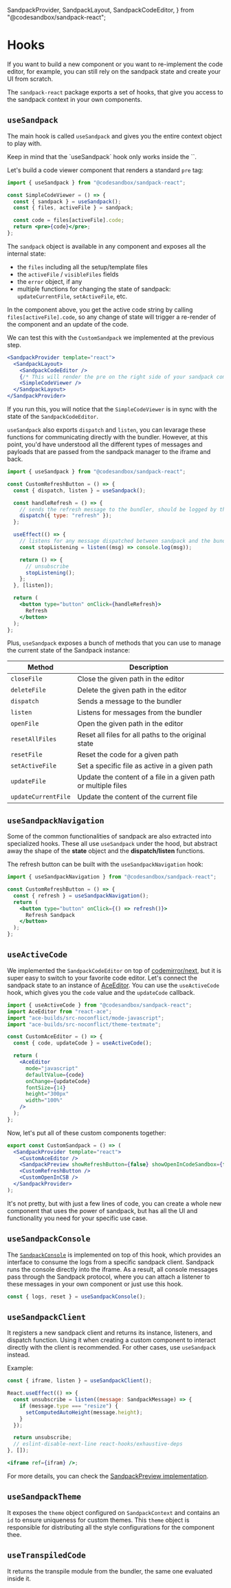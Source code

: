   SandpackProvider,
  SandpackLayout,
  SandpackCodeEditor,
} from "@codesandbox/sandpack-react";

# Hooks

If you want to build a new component or you want to re-implement the code
editor, for example, you can still rely on the sandpack state and create your UI
from scratch.

The `sandpack-react` package exports a set of hooks, that give you access to the sandpack context in your own components.

## `useSandpack`

The main hook is called `useSandpack` and gives you the entire context object to play with.

<Callout>
Keep in mind that the `useSandpack` hook only works inside the `<SandpackProvider>`.
</Callout>

Let's build a code viewer component that renders a standard `pre` tag:

```jsx
import { useSandpack } from "@codesandbox/sandpack-react";

const SimpleCodeViewer = () => {
  const { sandpack } = useSandpack();
  const { files, activeFile } = sandpack;

  const code = files[activeFile].code;
  return <pre>{code}</pre>;
};
```

The `sandpack` object is available in any component and exposes all the internal
state:

- the `files` including all the setup/template files
- the `activeFile` / `visibleFiles` fields
- the `error` object, if any
- multiple functions for changing the state of sandpack: `updateCurrentFile`,
  `setActiveFile`, etc.

In the component above, you get the active code string by calling
`files[activeFile].code`, so any change of state will trigger a re-render of the
component and an update of the code.

We can test this with the `CustomSandpack` we implemented at the previous step.

```jsx
<SandpackProvider template="react">
  <SandpackLayout>
    <SandpackCodeEditor />
    {/* This will render the pre on the right side of your sandpack component */}
    <SimpleCodeViewer />
  </SandpackLayout>
</SandpackProvider>
```

If you run this, you will notice that the `SimpleCodeViewer` is in sync with the state of the `SandpackCodeEditor`.

`useSandpack` also exports `dispatch` and `listen`, you can levarage these functions for communicating directly with the bundler. However, at this point, you'd have
understood all the different types of messages and payloads that are passed from
the sandpack manager to the iframe and back.

```jsx
import { useSandpack } from "@codesandbox/sandpack-react";

const CustomRefreshButton = () => {
  const { dispatch, listen } = useSandpack();

  const handleRefresh = () => {
    // sends the refresh message to the bundler, should be logged by the listener
    dispatch({ type: "refresh" });
  };

  useEffect(() => {
    // listens for any message dispatched between sandpack and the bundler
    const stopListening = listen((msg) => console.log(msg));

    return () => {
      // unsubscribe
      stopListening();
    };
  }, [listen]);

  return (
    <button type="button" onClick={handleRefresh}>
      Refresh
    </button>
  );
};
```

Plus, `useSandpack` exposes a bunch of methods that you can use to manage the current state of the Sandpack instance:

| Method              | Description                                                    |
| ------------------- | -------------------------------------------------------------- |
| `closeFile`         | Close the given path in the editor                             |
| `deleteFile`        | Delete the given path in the editor                            |
| `dispatch`          | Sends a message to the bundler                                 |
| `listen`            | Listens for messages from the bundler                          |
| `openFile`          | Open the given path in the editor                              |
| `resetAllFiles`     | Reset all files for all paths to the original state            |
| `resetFile`         | Reset the code for a given path                                |
| `setActiveFile`     | Set a specific file as active in a given path                  |
| `updateFile`        | Update the content of a file in a given path or multiple files |
| `updateCurrentFile` | Update the content of the current file                         |

## `useSandpackNavigation`

Some of the common functionalities of sandpack are also extracted into
specialized hooks. These all use `useSandpack` under the hood, but abstract away
the shape of the **state** object and the **dispatch/listen** functions.

The refresh button can be built with the `useSandpackNavigation` hook:

```jsx
import { useSandpackNavigation } from "@codesandbox/sandpack-react";

const CustomRefreshButton = () => {
  const { refresh } = useSandpackNavigation();
  return (
    <button type="button" onClick={() => refresh()}>
      Refresh Sandpack
    </button>
  );
};
```

## `useActiveCode`

We implemented the `SandpackCodeEditor` on top of
[codemirror/next](https://codemirror.net/6/), but it is super easy to switch to
your favorite code editor. Let's connect the sandpack state to an instance of
[AceEditor](https://securingsincity.github.io/react-ace/). You can use the
`useActiveCode` hook, which gives you the `code` value and the `updateCode` callback.

```jsx
import { useActiveCode } from "@codesandbox/sandpack-react";
import AceEditor from "react-ace";
import "ace-builds/src-noconflict/mode-javascript";
import "ace-builds/src-noconflict/theme-textmate";

const CustomAceEditor = () => {
  const { code, updateCode } = useActiveCode();

  return (
    <AceEditor
      mode="javascript"
      defaultValue={code}
      onChange={updateCode}
      fontSize={14}
      height="300px"
      width="100%"
    />
  );
};
```

Now, let's put all of these custom components together:

```jsx
export const CustomSandpack = () => (
  <SandpackProvider template="react">
    <CustomAceEditor />
    <SandpackPreview showRefreshButton={false} showOpenInCodeSandbox={false} />
    <CustomRefreshButton />
    <CustomOpenInCSB />
  </SandpackProvider>
);
```

It's not pretty, but with just a few lines of code, you can create a whole new
component that uses the power of sandpack, but has all the UI and functionality
you need for your specific use case.

## `useSandpackConsole`

The [`SandpackConsole`](/advanced-usage/components#console) is implemented on top of this hook, which provides an interface to consume the logs from a specific sandpack client. Sandpack runs the console directly into the iframe. As a result, all console messages pass through the Sandpack protocol, where you can attach a listener to these messages in your own component or just use this hook.

```jsx
const { logs, reset } = useSandpackConsole();
```

## `useSandpackClient`

It registers a new sandpack client and returns its instance, listeners, and dispatch function. Using it when creating a custom component to interact directly with the client is recommended. For other cases, use `useSandpack` instead.

Example:

```jsx
const { iframe, listen } = useSandpackClient();

React.useEffect(() => {
  const unsubscribe = listen((message: SandpackMessage) => {
    if (message.type === "resize") {
      setComputedAutoHeight(message.height);
    }
  });

  return unsubscribe;
  // eslint-disable-next-line react-hooks/exhaustive-deps
}, []);

<iframe ref={ifram} />;
```

For more details, you can check the [SandpackPreview implementation](https://github.com/codesandbox/sandpack/blob/061ad9d596bcca437dbb04a1ee8306afd5bfd925/sandpack-react/src/components/Preview/index.tsx#L119).

## `useSandpackTheme`

It exposes the `theme` object configured on `SandpackContext` and contains an `id` to ensure uniqueness for custom themes. This `theme` object is responsible for distributing all the style configurations for the component thee.

## `useTranspiledCode`

It returns the transpile module from the bundler, the same one evaluated inside it.
